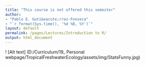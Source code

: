 ```yaml
---
title: "This course is not offered this semester"
author: 
- "Pablo E. Guti&eacute;rrez-Fonseca"
- "`r format(Sys.time(), '%d %B, %Y')`"
layout: default
permalink: /pages/Lectures/Introduction to R/
output: html_document
---
```



! [Alt text] (D:/Curriculum/19_ Personal webpage/TropicalFreshwaterEcology/assets/img/StatsFunny.jpg)


